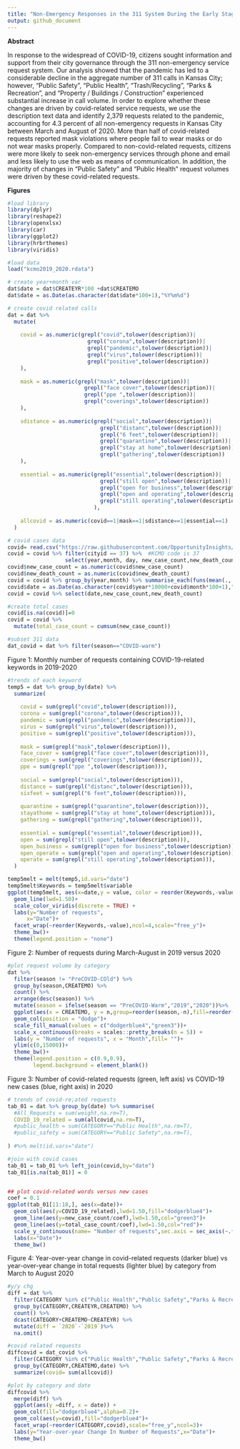 ```yaml
---
title: "Non-Emergency Responses in the 311 System During the Early Stage of the Pandemic: \n A Case Study of Kansas City"
output: github_document
---
```


**Abstract**

In response to the widespread of COVID-19, citizens sought information and support from their city governance through the 311 non-emergency service request system. Our analysis showed that the pandemic has led to a considerable decline in the aggregate number of 311 calls in Kansas City; however, “Public Safety”, “Public Health”, “Trash/Recycling”, “Parks & Recreation”, and “Property / Buildings / Construction” experienced substantial increase in call volume. In order to explore whether these changes are driven by covid-related service requests, we use the description text data and identify 2,379 requests related to the pandemic, accounting for 4.3 percent of all non-emergency requests in Kansas City between March and August of 2020. More than half of covid-related requests reported mask violations where people fail to wear masks or do not wear masks properly. Compared to non-covid-related requests, citizens were more likely to seek non-emergency services through phone and email and less likely to use the web as means of communication.  In addition, the majority of changes in “Public Safety” and “Public Health” request volumes were driven by these covid-related requests.   

**Figures**

```r
#load library
library(dplyr)
library(reshape2)
library(openxlsx)
library(car)
library(ggplot2)
library(hrbrthemes)
library(viridis)

#load data
load("kcmo2019_2020.rdata")

# create year+month var
dat$date = dat$CREATEYR*100 +dat$CREATEMO
dat$date = as.Date(as.character(dat$date*100+1),"%Y%m%d")

# create covid related calls 
dat = dat %>%
  mutate(
    
    covid = as.numeric(grepl("covid",tolower(description))|
                         grepl("corona",tolower(description))|
                         grepl("pandemic",tolower(description))|
                         grepl("virus",tolower(description))|
                         grepl("positive",tolower(description))
    ),
    
    mask = as.numeric(grepl("mask",tolower(description))|
                        grepl("face cover",tolower(description))|
                        grepl("ppe ",tolower(description))|
                        grepl("coverings",tolower(description))
    ),
    
    sdistance = as.numeric(grepl("social",tolower(description))|
                             grepl("distanc",tolower(description))|
                             grepl("6 feet",tolower(description))|
                             grepl("quarantine",tolower(description))|
                             grepl("stay at home",tolower(description))|
                             grepl("gathering",tolower(description))
    ),
    
    essential = as.numeric(grepl("essential",tolower(description))|
                             grepl("still open",tolower(description))|
                             grepl("open for business",tolower(description))|
                             grepl("open and operating",tolower(description))|
                             grepl("still operating",tolower(description))
                           ), 
    
    allcovid = as.numeric(covid==1|mask==1|sdistance==1|essential==1)
  )

# covid cases data
covid= read.csv("https://raw.githubusercontent.com/OpportunityInsights/EconomicTracker/main/data/COVID%20-%20City%20-%20Daily.csv")
covid = covid %>% filter(cityid == 37) %>%  #KCMO code is 37
                  select(year,month, day, new_case_count,new_death_count) #%>% group_by(year,month) %>% summarise_each(funs(mean(., na.rm = TRUE)))
covid$new_case_count = as.numeric(covid$new_case_count)
covid$new_death_count = as.numeric(covid$new_death_count)
covid = covid %>% group_by(year,month) %>% summarise_each(funs(mean(., na.rm = TRUE)))
covid$date = as.Date(as.character(covid$year*10000+covid$month*100+1),"%Y%m%d")
covid = covid %>% select(date,new_case_count,new_death_count)

#create total cases 
covid[is.na(covid)]=0
covid = covid %>%
  mutate(total_case_count = cumsum(new_case_count))

#subset 311 data 
dat_covid = dat %>% filter(season=="COVID-warm")

```

Figure 1: Monthly number of requests containing COVID-19-related keywords in 2019-2020 
 
```r
#trends of each keyword
temp5 = dat %>% group_by(date) %>%
  summarize(
    
    covid = sum(grepl("covid",tolower(description))),
    corona = sum(grepl("corona",tolower(description))),
    pandemic = sum(grepl("pandemic",tolower(description))),
    virus = sum(grepl("virus",tolower(description))),
    positive = sum(grepl("positive",tolower(description))),
    
    mask = sum(grepl("mask",tolower(description))),
    face_cover = sum(grepl("face cover",tolower(description))),
    coverings = sum(grepl("coverings",tolower(description))),
    ppe = sum(grepl("ppe ",tolower(description))),
    
    social = sum(grepl("social",tolower(description))),
    distance = sum(grepl("distanc",tolower(description))),
    sixfeet = sum(grepl("6 feet",tolower(description))),
    
    quarantine = sum(grepl("quarantine",tolower(description))),
    stayathome = sum(grepl("stay at home",tolower(description))),
    gathering = sum(grepl("gathering",tolower(description))),
    
    essential = sum(grepl("essential",tolower(description))),
    open = sum(grepl("still open",tolower(description))),
    open_business = sum(grepl("open for business",tolower(description))),
    open_operate = sum(grepl("open and operating",tolower(description))),
    operate = sum(grepl("still operating",tolower(description))),
  ) 

temp5melt = melt(temp5,id.vars="date")
temp5melt$Keywords = temp5melt$variable
ggplot(temp5melt, aes(x=date,y = value, color = reorder(Keywords,-value)))+
  geom_line(lwd=1.50)+
  scale_color_viridis(discrete = TRUE) +
  labs(y="Number of requests",
      x="Date")+
  facet_wrap(~reorder(Keywords,-value),ncol=4,scale="free_y")+
  theme_bw()+
  theme(legend.position = "none")

```


Figure 2: Number of requests during March-August in 2019 versus 2020

```r
#plot request volume by category
dat %>% 
  filter(season != "PreCOVID-COld") %>%
  group_by(season,CREATEMO) %>% 
  count() %>%
  arrange(desc(season)) %>%
  mutate(season = ifelse(season == "PreCOVID-Warm","2019","2020"))%>%
  ggplot(aes(x = CREATEMO, y = n,group=reorder(season,-n),fill=reorder(season,-n) ))+
  geom_col(position = "dodge")+
  scale_fill_manual(values = c("dodgerblue4","green3"))+
  scale_x_continuous(breaks = scales::pretty_breaks(n = 5)) +
  labs(y = "Number of requests", x = "Month",fill= "")+
  ylim(c(0,15000))+
  theme_bw()+
  theme(legend.position = c(0.9,0.9),
        legend.background = element_blank())
```


Figure 3: Number of covid-related requests (green, left axis) vs COVID-19 new cases (blue, right axis) in 2020

```r
# trends of covid-re;ated requests  
tab_01 = dat %>% group_by(date) %>% summarise(
  #All_Requests = sum(weight,na.rm=T),
  COVID_19_related = sum(allcovid,na.rm=T),
  #public_health = sum(CATEGORY=="Public Health",na.rm=T),
  #public_safety = sum(CATEGORY=="Public Safety",na.rm=T),
  
) #%>% melt(id.vars="date")

#join with covid cases
tab_01 = tab_01 %>% left_join(covid,by="date")
tab_01[is.na(tab_01)] = 0


## plot covid-related words versus new cases
coef = 0.1
ggplot(tab_01[11:18,], aes(x=date))+
  geom_col(aes(y=COVID_19_related),lwd=1.50,fill="dodgerblue4")+
  geom_line(aes(y=new_case_count/coef),lwd=1.50,col="green3")+
  geom_line(aes(y=total_case_count/coef),lwd=1.50,col="red")+
  scale_y_continuous(name= "Number of requests",sec.axis = sec_axis(~.*coef,name="New cases"))+
  labs(x="Date")+
  theme_bw() 

```


Figure 4: Year-over-year change in covid-related requests (darker blue) vs year-over-year change in total requests (lighter blue) by category from March to August 2020

```r
#y/y chg
diff = dat %>% 
  filter(CATEGORY %in% c("Public Health","Public Safety","Parks & Recreation","Property / Buildings / Construction","Trash / Recycling")) %>%
  group_by(CATEGORY,CREATEYR,CREATEMO) %>% 
  count() %>% 
  dcast(CATEGORY+CREATEMO~CREATEYR) %>% 
  mutate(diff = `2020`-`2019`)%>% 
  na.omit()  

#covid related requests
diffcovid = dat_covid %>% 
  filter(CATEGORY %in% c("Public Health","Public Safety","Parks & Recreation","Property / Buildings / Construction","Trash / Recycling")) %>%
  group_by(CATEGORY,CREATEMO,date) %>%
  summarize(covid= sum(allcovid)) 

#plot by category and date
diffcovid %>% 
  merge(diff) %>% 
  ggplot(aes(y =diff, x = date)) +
  geom_col(fill="dodgerblue4",alpha=0.2)+
  geom_col(aes(y=covid),fill="dodgerblue4")+
  facet_wrap(~reorder(CATEGORY,covid),scale="free_y",ncol=3)+
  labs(y="Year-over-year Change In Number of Requests",x="Date")+
  theme_bw()

```

